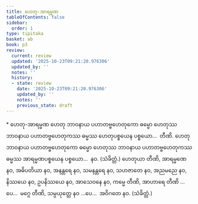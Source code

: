 ```yaml
---
title: ဟေတု-အာရမ္မဏ
tableOfContents: false
sidebar:
  order: 1
type: tipitaka
basket: ab
book: p3
review:
  current: review
  updated: '2025-10-23T09:21:20.976306'
  updated_by: ''
  notes: ''
  history:
  - state: review
    date: '2025-10-23T09:21:20.976306'
    updated_by: ''
    notes: ''
    previous_state: draft
---
```



<ReviewStatus review={frontmatter.review} showDetails={true} />

<HypothesisAnnotation frontmatter={frontmatter} />

<DynamicBreadcrumb />

<Paragraph type="center" book="p3">
* ဟေတု-အာရမ္မဏ
</Paragraph>

<Division number="294" book="p3" e="ch" v="39" p="260">

<Paragraph number="600" book="p3">
ဟေတု ဘာဝနာယ ပဟာတဗ္ဗဟေတုကော ဓမ္မော ဟေတုဿ ဘာဝနာယ ပဟာတဗ္ဗဟေတုကဿ ဓမ္မဿ ဟေတုပစ္စယေန ပစ္စယော…  တီဏိ.
</Paragraph>

<Paragraph number="601" book="p3">
ဟေတု ဘာဝနာယ ပဟာတဗ္ဗဟေတုကော ဓမ္မော ဟေတုဿ ဘာဝနာယ ပဟာတဗ္ဗဟေတုကဿ ဓမ္မဿ အာရမ္မဏပစ္စယေန ပစ္စယော…  နဝ. (သံခိတ္တံ.)
</Paragraph>

</Division>
<Division number="295" book="p3" e="ch" v="39" p="260">

<Paragraph number="602" book="p3">
ဟေတုယာ တီဏိ, အာရမ္မဏေ နဝ, အဓိပတိယာ နဝ, အနန္တရေ နဝ, သမနန္တရေ နဝ, သဟဇာတေ နဝ, အညမညေ နဝ, နိဿယေ နဝ, ဥပနိဿယေ နဝ, အာသေဝနေ နဝ, ကမ္မေ တီဏိ, အာဟာရေ တီဏိ …ပေ…  မဂ္ဂေ တီဏိ, သမ္ပယုတ္တေ နဝ …ပေ…  အဝိဂတေ နဝ. (သံခိတ္တံ.)
</Paragraph>
</Division>